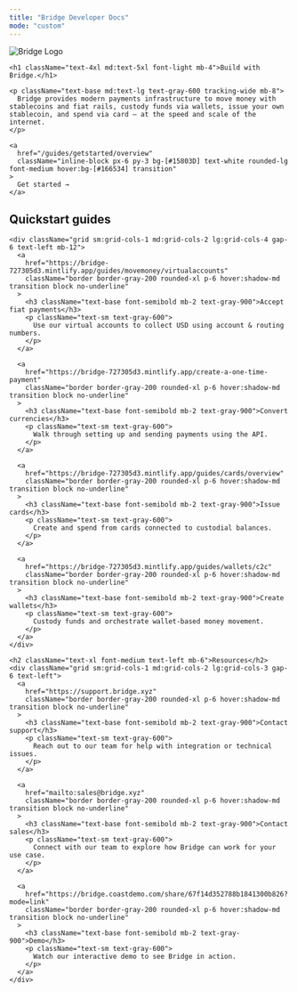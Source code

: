 ```yaml
---
title: "Bridge Developer Docs"
mode: "custom"
---
```


<div className="bg-gradient-to-b from-[#d4f2ef] via-[#f7fafc] to-white text-center text-gray-900">
  <div className="max-w-4xl mx-auto px-6 pt-6 pb-4">
    <img
      src="/logo/bridge_logo.png"
      alt="Bridge Logo"
      className="h-10 mb-6 select-none pointer-events-none mx-auto"
      draggable="false"
    />

    <h1 className="text-4xl md:text-5xl font-light mb-4">Build with Bridge.</h1>

    <p className="text-base md:text-lg text-gray-600 tracking-wide mb-8">
      Bridge provides modern payments infrastructure to move money with stablecoins and fiat rails, custody funds via wallets, issue your own stablecoin, and spend via card — at the speed and scale of the internet.
    </p>

    <a
      href="/guides/getstarted/overview"
      className="inline-block px-6 py-3 bg-[#15803D] text-white rounded-lg font-medium hover:bg-[#166534] transition"
    >
      Get started →
    </a>
  </div>
</div>

<div className="bg-white pt-8 pb-12">
  <div className="max-w-6xl mx-auto px-6">
    <h2 className="text-xl font-medium text-left mb-6">Quickstart guides</h2>

    <div className="grid sm:grid-cols-1 md:grid-cols-2 lg:grid-cols-4 gap-6 text-left mb-12">
      <a
        href="https://bridge-727305d3.mintlify.app/guides/movemoney/virtualaccounts"
        className="border border-gray-200 rounded-xl p-6 hover:shadow-md transition block no-underline"
      >
        <h3 className="text-base font-semibold mb-2 text-gray-900">Accept fiat payments</h3>
        <p className="text-sm text-gray-600">
          Use our virtual accounts to collect USD using account & routing numbers.
        </p>
      </a>

      <a
        href="https://bridge-727305d3.mintlify.app/create-a-one-time-payment"
        className="border border-gray-200 rounded-xl p-6 hover:shadow-md transition block no-underline"
      >
        <h3 className="text-base font-semibold mb-2 text-gray-900">Convert currencies</h3>
        <p className="text-sm text-gray-600">
          Walk through setting up and sending payments using the API.
        </p>
      </a>

      <a
        href="https://bridge-727305d3.mintlify.app/guides/cards/overview"
        className="border border-gray-200 rounded-xl p-6 hover:shadow-md transition block no-underline"
      >
        <h3 className="text-base font-semibold mb-2 text-gray-900">Issue cards</h3>
        <p className="text-sm text-gray-600">
          Create and spend from cards connected to custodial balances.
        </p>
      </a>

      <a
        href="https://bridge-727305d3.mintlify.app/guides/wallets/c2c"
        className="border border-gray-200 rounded-xl p-6 hover:shadow-md transition block no-underline"
      >
        <h3 className="text-base font-semibold mb-2 text-gray-900">Create wallets</h3>
        <p className="text-sm text-gray-600">
          Custody funds and orchestrate wallet-based money movement.
        </p>
      </a>
    </div>

    <h2 className="text-xl font-medium text-left mb-6">Resources</h2>
    <div className="grid sm:grid-cols-1 md:grid-cols-2 lg:grid-cols-3 gap-6 text-left">
      <a
        href="https://support.bridge.xyz"
        className="border border-gray-200 rounded-xl p-6 hover:shadow-md transition block no-underline"
      >
        <h3 className="text-base font-semibold mb-2 text-gray-900">Contact support</h3>
        <p className="text-sm text-gray-600">
          Reach out to our team for help with integration or technical issues.
        </p>
      </a>

      <a
        href="mailto:sales@bridge.xyz"
        className="border border-gray-200 rounded-xl p-6 hover:shadow-md transition block no-underline"
      >
        <h3 className="text-base font-semibold mb-2 text-gray-900">Contact sales</h3>
        <p className="text-sm text-gray-600">
          Connect with our team to explore how Bridge can work for your use case.
        </p>
      </a>

      <a
        href="https://bridge.coastdemo.com/share/67f14d352788b1841300b826?mode=link"
        className="border border-gray-200 rounded-xl p-6 hover:shadow-md transition block no-underline"
      >
        <h3 className="text-base font-semibold mb-2 text-gray-900">Demo</h3>
        <p className="text-sm text-gray-600">
          Watch our interactive demo to see Bridge in action.
        </p>
      </a>
    </div>
  </div>
</div>
